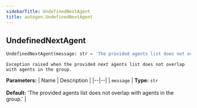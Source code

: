```yaml
---
sidebarTitle: UndefinedNextAgent
title: autogen.UndefinedNextAgent
---
```

<h2 id="autogen.UndefinedNextAgent" class="doc doc-heading">
    <code class="doc-symbol doc-symbol-heading doc-symbol-class"></code>
    <span class="doc doc-object-name doc-class-name">UndefinedNextAgent</span>
    <a href="#autogen.UndefinedNextAgent" class="headerlink" title="Permanent link"></a>
</h2>

```python
UndefinedNextAgent(message: str = 'The provided agents list does not overlap with agents in the group.')
```

    Exception raised when the provided next agents list does not overlap with agents in the group.

<b>Parameters:</b>
| Name | Description |
|--|--|
| `message` | **Type:** `str`<br/><br/>**Default:** 'The provided agents list does not overlap with agents in the group.' |